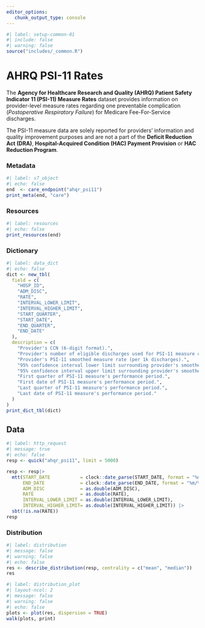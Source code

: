 ```yaml
---
editor_options: 
   chunk_output_type: console
---
```


```r
#| label: setup-common-01
#| include: false
#| warning: false
source("includes/_common.R")
```

# AHRQ PSI-11 Rates {#sec-ahqr}

The __Agency for Healthcare Research and Quality (AHRQ) Patient Safety Indicator 11 (PSI-11) Measure Rates__ dataset provides information on provider-level measure rates regarding one preventable complication (_Postoperative Respiratory Failure_) for Medicare Fee-For-Service discharges. 

[The PSI-11 measure data are solely reported for providers' information and quality improvement purposes and are not a part of the __Deficit Reduction Act (DRA)__, __Hospital-Acquired Condition (HAC) Payment Provision__ or __HAC Reduction Program__.]{.aside}

### Metadata

```r
#| label: s7_object
#| echo: false
end  <- care_endpoint("ahqr_psi11")
print_meta(end, "care")
```

### Resources

```r
#| label: resources
#| echo: false
print_resources(end)
```

### Dictionary

```r
#| label: data_dict
#| echo: false
dict <- new_tbl(
  field = c(
    "HOSP_ID", 
    "ADM_DISC", 
    "RATE", 
    "INTERVAL_LOWER_LIMIT", 
    "INTERVAL_HIGHER_LIMIT", 
    "START_QUARTER", 
    "START_DATE", 
    "END_QUARTER", 
    "END_DATE"
  ),
  description = c(
    "Provider's CCN (6-digit format).", 
    "Provider's number of eligible discharges used for PSI-11 measure calculations.", 
    "Provider's PSI-11 smoothed measure rate (per 1k discharges).", 
    "95% confidence interval lower limit surrounding provider's smoothed measure rate.", 
    "95% confidence interval upper limit surrounding provider's smoothed measure rate.", 
    "First quarter of PSI-11 measure's performance period.", 
    "First date of PSI-11 measure's performance period.", 
    "Last quarter of PSI-11 measure's performance period.", 
    "Last date of PSI-11 measure's performance period."
  )
)
print_dict_tbl(dict)
```

## Data

```r
#| label: http_request
#| message: true
#| echo: false
resp <- quick("ahqr_psi11", limit = 5000)

resp <- resp|> 
  mtt(START_DATE           = clock::date_parse(START_DATE, format = "%m/%d/%Y"),
      END_DATE             = clock::date_parse(END_DATE, format = "%m/%d/%Y"),
      ADM_DISC             = as.double(ADM_DISC),
      RATE                 = as.double(RATE),
      INTERVAL_LOWER_LIMIT = as.double(INTERVAL_LOWER_LIMIT),
      INTERVAL_HIGHER_LIMIT= as.double(INTERVAL_HIGHER_LIMIT)) |> 
  sbt(!is.na(RATE))
resp
```

### Distribution

```r
#| label: distribution
#| message: false
#| warning: false
#| echo: false
res <- describe_distribution(resp, centrality = c("mean", "median"))
res
```

```r
#| label: distribution_plot
#| layout-ncol: 2
#| message: false
#| warning: false
#| echo: false
plots <- plot(res, dispersion = TRUE)
walk(plots, print)
```
